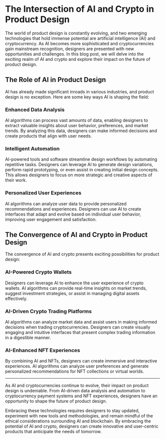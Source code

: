 # The Intersection of AI and Crypto in Product Design

The world of product design is constantly evolving, and two emerging technologies that hold immense potential are artificial intelligence (AI) and cryptocurrency. As AI becomes more sophisticated and cryptocurrencies gain mainstream recognition, designers are presented with new opportunities and challenges. In this blog post, we will delve into the exciting realm of AI and crypto and explore their impact on the future of product design.

## The Role of AI in Product Design

AI has already made significant inroads in various industries, and product design is no exception. Here are some key ways AI is shaping the field:

### Enhanced Data Analysis

AI algorithms can process vast amounts of data, enabling designers to extract valuable insights about user behavior, preferences, and market trends. By analyzing this data, designers can make informed decisions and create products that align with user needs.

### Intelligent Automation

AI-powered tools and software streamline design workflows by automating repetitive tasks. Designers can leverage AI to generate design variations, perform rapid prototyping, or even assist in creating initial design concepts. This allows designers to focus on more strategic and creative aspects of their work.

### Personalized User Experiences

AI algorithms can analyze user data to provide personalized recommendations and experiences. Designers can use AI to create interfaces that adapt and evolve based on individual user behavior, improving user engagement and satisfaction.

## The Convergence of AI and Crypto in Product Design

The convergence of AI and crypto presents exciting possibilities for product design:

### AI-Powered Crypto Wallets

Designers can leverage AI to enhance the user experience of crypto wallets. AI algorithms can provide real-time insights on market trends, suggest investment strategies, or assist in managing digital assets effectively.

### AI-Driven Crypto Trading Platforms

AI algorithms can analyze market data and assist users in making informed decisions when trading cryptocurrencies. Designers can create visually engaging and intuitive interfaces that present complex trading information in a digestible manner.

### AI-Enhanced NFT Experiences

By combining AI and NFTs, designers can create immersive and interactive experiences. AI algorithms can analyze user preferences and generate personalized recommendations for NFT collections or virtual worlds.

---

As AI and cryptocurrencies continue to evolve, their impact on product design is undeniable. From AI-driven data analysis and automation to cryptocurrency payment systems and NFT experiences, designers have an opportunity to shape the future of product design.

Embracing these technologies requires designers to stay updated, experiment with new tools and methodologies, and remain mindful of the ethical considerations surrounding AI and blockchain. By embracing the potential of AI and crypto, designers can create innovative and user-centric products that anticipate the needs of tomorrow.
